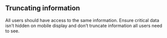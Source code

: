 ## Truncating information

All users should have access to the same information. Ensure critical data isn’t hidden on mobile display and don’t truncate information all users need to see.
